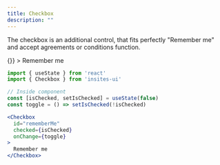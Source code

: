 ```yaml
---
title: Checkbox
description: ""
---
```



The checkbox is an additional control, that fits perfectly "Remember me" and
accept agreements or conditions function.

<DemoBox>
    <Checkbox
      id="rememberMe"
      checked={true}
      onChange={() => {}}
    >
      Remember me
    </Checkbox>
</DemoBox>

```jsx
import { useState } from 'react'
import { Checkbox } from 'insites-ui'

// Inside component
const [isChecked, setIsChecked] = useState(false)
const toggle = () => setIsChecked(!isChecked)

<Checkbox
  id="rememberMe"
  checked={isChecked}
  onChange={toggle}
>
  Remember me
</Checkbox>
```
